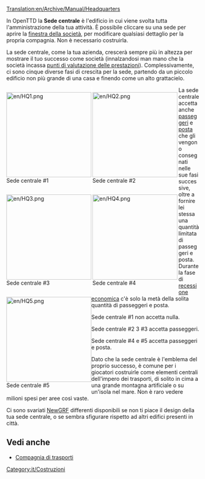 [[Translation:en/Archive/Manual/Headquarters]]

In OpenTTD la '''Sede centrale''' è l'edificio in cui viene svolta tutta l'amministrazione della tua attività. È possibile cliccare su una sede per aprire la [[it/Manual/Compagnia di trasporti|finestra della società]], per modificare qualsiasi dettaglio per la propria compagnia. Non è necessario costruirla.

La sede centrale, come la tua azienda, crescerà sempre più in altezza per mostrare il tuo successo come società (innalzandosi man mano che la società incassa [[it/Manual/Valutazione dettagliata prestazioni|punti di valutazione delle prestazioni]]). Complessivamente, ci sono cinque diverse fasi di crescita per la sede, partendo da un piccolo edificio non più grande di una casa e finendo come un alto grattacielo.

<div style="float:left;border-right:3px solid white">[[File:en/HQ1.png|222px]]<br />Sede centrale #1</div>
<div style="float:left;border-right:3px solid white">[[File:en/HQ2.png|222px]]<br />Sede centrale #2</div>
<div style="float:left;border-right:3px solid white">[[File:en/HQ3.png|222px]]<br />Sede centrale #3</div>
<div style="float:left;border-right:3px solid white">[[File:en/HQ4.png|222px]]<br />Sede centrale #4</div>
<div style="float:left">[[File:en/HQ5.png|222px]]<br />Sede centrale #5</div>

{{en/-}}

La sede centrale accetta anche [[it/Passeggeri|passeggeri]] e [[it/Manual/Base Set/Cargos/Posta|posta]] che gli vengono consegnati nelle sue fasi successive, oltre a fornire lei stessa una quantità limitata di passeggeri e posta. Durante la fase di [[it/Economia#recessione|recessione economica]] c'è solo la metà della solita quantità di passeggeri e posta.

Sede centrale  #1 non accetta nulla.

Sede centrale  #2 3 #3 accetta passeggeri.

Sede centrale  #4 e #5 accetta passeggeri e posta.

Dato che la sede centrale è l'emblema del proprio successo, è comune per i giocatori costruirle come elementi centrali dell'impero dei trasporti, di solito in cima a una grande montagna artificiale o su un'isola nel mare. Non è raro vedere milioni spesi per aree così vaste.

Ci sono svariati [[it/NewGRF|NewGRF]] differenti disponibili se non ti piace il design della tua sede centrale, o se sembra sfigurare rispetto ad altri edifici presenti in città.

==Vedi anche==
*[[it/Manual/Compagnia di trasporti|Compagnia di trasporti]]

[[Category:it/Costruzioni]]